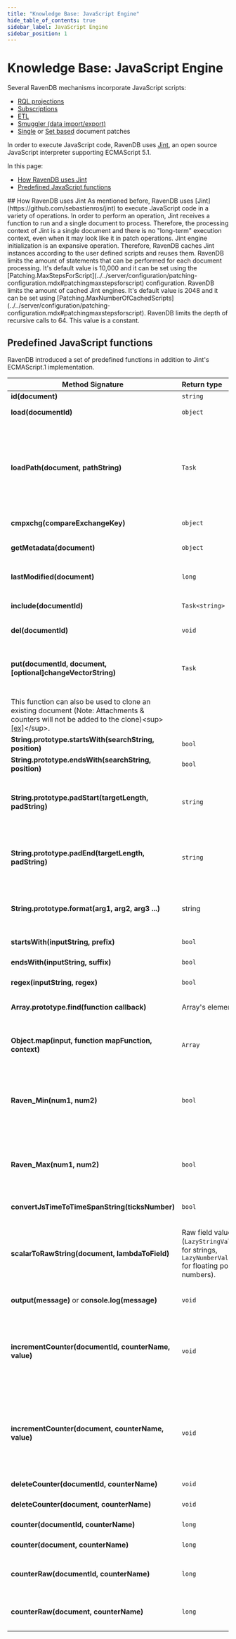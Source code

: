```yaml
---
title: "Knowledge Base: JavaScript Engine"
hide_table_of_contents: true
sidebar_label: JavaScript Engine
sidebar_position: 1
---
```



# Knowledge Base: JavaScript Engine
<Admonition type="note" title="Note">

Several RavenDB mechanisms incorporate JavaScript scripts:  

* [RQL projections](../../indexes/querying/projections.mdx)  
* [Subscriptions](../../client-api/data-subscriptions/creation/examples.mdx#create-subscription-with-filtering-and-projection)    
* [ETL](../../server/ongoing-tasks/etl/basics.mdx)    
* [Smuggler (data import/export)](../../client-api/smuggler/what-is-smuggler.mdx#transformscript)    
* [Single](../../client-api/operations/patching/single-document.mdx) or [Set based](../../client-api/operations/patching/set-based.mdx) document patches

In order to execute JavaScript code, RavenDB uses [Jint](https://github.com/sebastienros/jint), an open source JavaScript interpreter supporting ECMAScript 5.1.  

In this page:  
* [How RavenDB uses Jint](../../server/kb/javascript-engine.mdx#how-ravendb-uses-jint)  
* [Predefined JavaScript functions](../../server/kb/javascript-engine.mdx#predefined-javascript-functions)  


</Admonition>
## How RavenDB uses Jint
As mentioned before, RavenDB uses [Jint](https://github.com/sebastienros/jint) to execute JavaScript code in a variety of operations.  
In order to perform an operation, Jint receives a function to run and a single document to process. Therefore, the processing context of Jint is a single document and there is no "long-term" execution context, even when it may look like it in patch operations.  
Jint engine initialization is an expansive operation. Therefore, RavenDB caches Jint instances according to the user defined scripts and reuses them.  


<Admonition type="info" title="Execution limitations" id="execution-limitations" href="#execution-limitations">
RavenDB limits the amount of statements that can be performed for each document processing. It's default value is 10,000 and it can be set using the [Patching.MaxStepsForScript](../../server/configuration/patching-configuration.mdx#patchingmaxstepsforscript) configuration.  
RavenDB limits the amount of cached Jint engines. It's default value is 2048 and it can be set using [Patching.MaxNumberOfCachedScripts](../../server/configuration/patching-configuration.mdx#patchingmaxstepsforscript).  
RavenDB limits the depth of recursive calls to 64. This value is a constant.  
</Admonition>


## Predefined JavaScript functions
RavenDB introduced a set of predefined functions in addition to Jint's ECMAScript.1 implementation.

| Method Signature| Return type | Description |
|--------|:---|-------------| 
| **id(document)** | `string` | Returns document's ID. |
| **load(documentId)** | `object` | Returns the document with the given ID. |
| **loadPath(document, pathString)** | `Task` | Returns the document(s) according to the IDs that can be found in the given `document`, in the path `pathString`. The `pathString` can be of a simple Foo.Bar form, in that case, a single document will be returned. It also be of the form Foo.Bars[].Buzz, in that case it will return an array of documents, answering the path. |
| **cmpxchg(compareExchangeKey)** | `object` | Returns stored  [Compare Exchange](../../client-api/operations/compare-exchange/overview.mdx) value for the received key. |
| **getMetadata(document)** | `object` | Returns document's metadata, along with it's `ChangeVector`, `ID` and `LastModified`. |
| **lastModified(document)** | `long` | Returns document's last modified metadata value as total miliseconds of UTC. |
| **include(documentId)** | `Task<string>` | Used for RQL [queries](../../indexes/querying/what-is-rql.mdx) in order to include the document with the given ID with the results. |
| **del(documentId)** | `void` | Used in patches, deletes the document with the given ID. |
| **put(documentId, document, [optional]changeVectorString)** | `Task` | Used in patches, creates or updates a document with the given ID. In order to generate a new document ID it's possible to use "[collectionPrefix]/" [Server-Side ID](../../server/kb/document-identifier-generation.mdx#server-side-id) notation&lt;sup&gt;[[ex]](../../client-api/operations/patching/single-document.mdx#add-document)&lt;/sup&gt;. 
This function can also be used to clone an existing document (Note: Attachments & counters will not be added to the clone)&lt;sup&gt;[[ex]](../../client-api/operations/patching/single-document.mdx#clone-document)&lt;/sup&gt;.  |
| **String.prototype.startsWith(searchString, position)** | `bool` | Returns true if at `position` the string starts with `searchString`. |
| **String.prototype.endsWith(searchString, position)** | `bool` | Returns true if at `position` the string end with `searchString`. |
| **String.prototype.padStart(targetLength, padString)** | `string` | Returns a new string that padded from it's start by the string `padString`(or white-space by default) until it reaches the length `targetlength`. The function will repeat `padString` if needed. |
| **String.prototype.padEnd(targetLength, padString)** | `string` | Returns a new string that padded from it's end by the string `padString`(or white-space by default), until it reaches the length `targetlength`. The function will repeat `padString` if needed. |
| **String.prototype.format(arg1, arg2, arg3 ...)** | string | Returns "formatted" string that replaces all occurrences of `{[number]}` with an argument in the `number`s place (using a zero based index). |
| **startsWith(inputString, prefix)** | `bool` | Returns true if inputString`` starts with prefix``. |
| **endsWith(inputString, suffix)** | `bool` | Returns true if `inputString` ends with `suffix`. |
| **regex(inputString, regex)** | `bool` | Returns true if `inputString` matches `regex` regular expression. |
| **Array.prototype.find(function callback)** | Array's element | Returns the first array element for which the `callback` function returns `true`. |
| **Object.map(input, function mapFunction, context)** | `Array` | Returns an array containing result of mapFunction process result of all `input`'s properties (items, if it's an array). The `mapFunction`'s signature is `function(itemValue, itemKey)`.  |
| **Raven_Min(num1, num2)** | `bool` | Find minimum out of num1 and num2. Parameters can be numbers or strings, but there is no raw number support (see `scalarToRawString` below). Strings will be parsed to double upon processing. |
| **Raven_Max(num1, num2)** | `bool` | Find maximum out of num1 and num2. Parameters can be numbers or strings, but there is no raw number support (see `scalarToRawString` below). Strings will be parsed to double upon processing. |
| **convertJsTimeToTimeSpanString(ticksNumber)** | `bool` | Returns human readable TimeSpan of the received `ticksNumber`. |
| **scalarToRawString(document, lambdaToField)** | Raw field value (`LazyStringValue` for strings, `LazyNumberValue` for floating point numbers). | Returns raw representation of a field. Useful when working with numbers that exceeds `double`'s numeric or accuracy range. See [Numbers in Jint](../../server/kb/numbers-in-ravendb.mdx). Also usefull for better memory consumption when projecting big string values. Note: returned value is immutable |
| **output(message)** or **console.log(message)** | `void` | Used for [single document patches](../../client-api/operations/patching/single-document.mdx) debug. |
| **incrementCounter(documentId, counterName, value)** | `void` | Increment the counter. If the chosen counter doesn't exists, it is implicitly created and its value is set to the &lt;code&gt;incrementCounter&lt;/code&gt;'s &lt;code&gt;value&lt;/code&gt;. A counter value can also be negative, so as the increment value&lt;sup&gt;[[ex]](../../client-api/operations/patching/single-document.mdx#increment-counter)&lt;/sup&gt;. |
| **incrementCounter(document, counterName, value)** | `void` | Increment the counter. If the chosen counter doesn't exists, it is implicitly created and its value is set to the &lt;code&gt;incrementCounter&lt;/code&gt;'s &lt;code&gt;value&lt;/code&gt;. A counter value can also be negative, so as the increment value&lt;sup&gt;[[ex]](../../client-api/operations/patching/single-document.mdx#increment-counter)&lt;/sup&gt;. |
| **deleteCounter(documentId, counterName)** | `void` | Delete the counter&lt;sup&gt;[[ex]](../../client-api/operations/patching/single-document.mdx#delete-counter)&lt;/sup&gt;. |
| **deleteCounter(document, counterName)** | `void` | Delete the counter&lt;sup&gt;[[ex]](../../client-api/operations/patching/single-document.mdx#delete-counter)&lt;/sup&gt;. |
| **counter(documentId, counterName)** | `long` | Get the counter value&lt;sup&gt;[[ex]](../../client-api/operations/patching/single-document.mdx#get-counter)&lt;/sup&gt;. |
| **counter(document, counterName)** | `long` | Get the counter value&lt;sup&gt;[[ex]](../../client-api/operations/patching/single-document.mdx#get-counter)&lt;/sup&gt;. |
| **counterRaw(documentId, counterName)** | `long` | Return a dictionary of counter value per database node (The overall value is a summary of all database node values). |
| **counterRaw(document, counterName)** | `long` | Return a dictionary of counter value per database node (The overall value is a summary of all database node values). |


